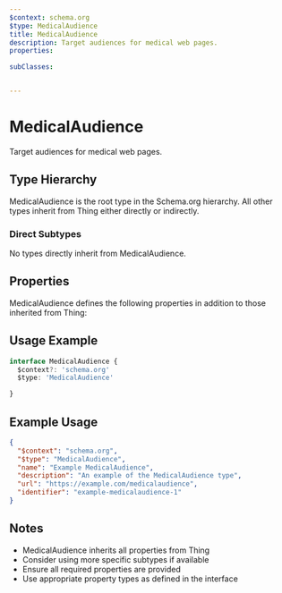 ```yaml
---
$context: schema.org
$type: MedicalAudience
title: MedicalAudience
description: Target audiences for medical web pages.
properties:

subClasses:


---
```


# MedicalAudience

Target audiences for medical web pages.

## Type Hierarchy

MedicalAudience is the root type in the Schema.org hierarchy. All other types inherit from Thing either directly or indirectly.

### Direct Subtypes

No types directly inherit from MedicalAudience.

## Properties

MedicalAudience defines the following properties in addition to those inherited from Thing:



## Usage Example

```typescript
interface MedicalAudience {
  $context?: 'schema.org'
  $type: 'MedicalAudience'

}
```

## Example Usage

```json
{
  "$context": "schema.org",
  "$type": "MedicalAudience",
  "name": "Example MedicalAudience",
  "description": "An example of the MedicalAudience type",
  "url": "https://example.com/medicalaudience",
  "identifier": "example-medicalaudience-1"
}
```

## Notes

- MedicalAudience inherits all properties from Thing
- Consider using more specific subtypes if available
- Ensure all required properties are provided
- Use appropriate property types as defined in the interface
